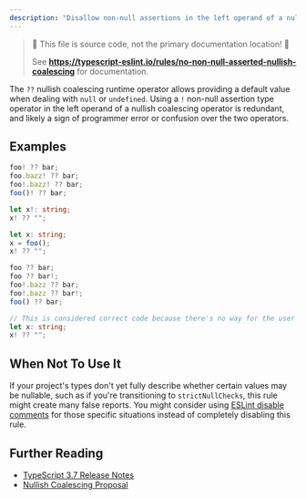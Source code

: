 ```yaml
---
description: "Disallow non-null assertions in the left operand of a nullish coalescing operator."
---
```



> 🛑 This file is source code, not the primary documentation location! 🛑
>
> See **https://typescript-eslint.io/rules/no-non-null-asserted-nullish-coalescing** for documentation.

The `??` nullish coalescing runtime operator allows providing a default value when dealing with `null` or `undefined`.
Using a `!` non-null assertion type operator in the left operand of a nullish coalescing operator is redundant, and likely a sign of programmer error or confusion over the two operators.

## Examples

<Tabs>
<TabItem value="❌ Incorrect">

```ts
foo! ?? bar;
foo.bazz! ?? bar;
foo!.bazz! ?? bar;
foo()! ?? bar;

let x!: string;
x! ?? "";

let x: string;
x = foo();
x! ?? "";
```

</TabItem>
<TabItem value="✅ Correct">

```ts
foo ?? bar;
foo ?? bar!;
foo!.bazz ?? bar;
foo!.bazz ?? bar!;
foo() ?? bar;

// This is considered correct code because there's no way for the user to satisfy it.
let x: string;
x! ?? "";
```

</TabItem>
</Tabs>

## When Not To Use It

If your project's types don't yet fully describe whether certain values may be nullable, such as if you're transitioning to `strictNullChecks`, this rule might create many false reports.
You might consider using [ESLint disable comments](https://eslint.org/docs/latest/use/configure/rules#using-configuration-comments-1) for those specific situations instead of completely disabling this rule.

## Further Reading

- [TypeScript 3.7 Release Notes](https://www.typescriptlang.org/docs/handbook/release-notes/typescript-3-7.html)
- [Nullish Coalescing Proposal](https://github.com/tc39/proposal-nullish-coalescing)
